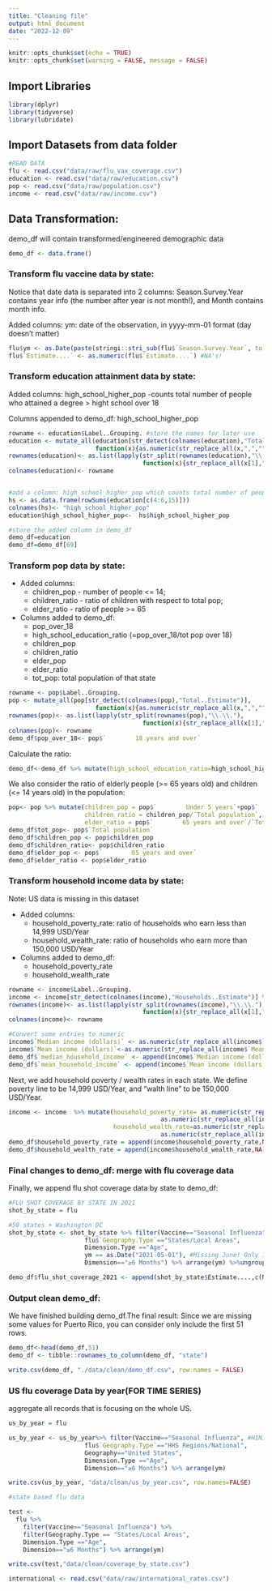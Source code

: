 ```yaml
---
title: "Cleaning file"
output: html_document
date: "2022-12-09"
---
```


````r
knitr::opts_chunk$set(echo = TRUE)
knitr::opts_chunk$set(warning = FALSE, message = FALSE) 
````

## Import Libraries

```r
library(dplyr)
library(tidyverse)
library(lubridate)
```

## Import Datasets from data folder

```r
#READ DATA
flu <- read.csv("data/raw/flu_vax_coverage.csv")
education <- read.csv("data/raw/education.csv")
pop <- read.csv("data/raw/population.csv")
income <- read.csv("data/raw/income.csv")
```

## Data Transformation:

demo_df will contain transformed/engineered demographic data
```r
demo_df <- data.frame()
```


### Transform flu vaccine data by state:

Notice that date data is separated into 2 columns: Season.Survey.Year contains year info (the number after year is not month!), and Month contains month info. 

Added columns: ym: date of the observation, in yyyy-mm-01 format (day doesn't matter)

```r
flu$ym <- as.Date(paste(stringi::stri_sub(flu$`Season.Survey.Year`, to = 4),"-", flu$Month, "-1", sep = ""))
flu$`Estimate....` <- as.numeric(flu$`Estimate....`) #NA's!
```

### Transform education attainment data by state:

Added columns: high_school_higher_pop -counts total number of people who attained a degree > hight school over 18

Columns appended to demo_df: high_school_higher_pop
               
```r
rowname <- education$Label..Grouping. #store the names for later use
education <- mutate_all(education[str_detect(colnames(education),"Total..Estimate")],
                        function(x){as.numeric(str_replace_all(x,",",""))})%>% t() %>% as.data.frame() #Convert all entries to numeric
rownames(education)<- as.list(lapply(str_split(rownames(education),"\\.\\."),
                                     function(x){str_replace_all(x[1],"\\."," ")})) #Transform state names
colnames(education)<- rowname


#add a column: high_school_higher_pop which counts total number of people who attained a degree > high  school over 18
hs <- as.data.frame(rowSums(education[c(4:6,15)]))
colnames(hs)<- "high_school_higher_pop"
education$high_school_higher_pop<-  hs$high_school_higher_pop

#store the added column in demo_df
demo_df=education
demo_df=demo_df[69]
```

### Transform pop data by state:

* Added columns: 
  + children_pop - number of people <= 14; 
  + children_ratio - ratio of children with respect to total pop; 
  + elder_ratio - ratio of people >= 65

* Columns added to demo_df:
  + pop_over_18
  + high_school_education_ratio (=pop_over_18/tot pop over 18)
  + children_pop
  + children_ratio
  + elder_pop
  + elder_ratio 
  + tot_pop: total population of that state


```r
rowname <- pop$Label..Grouping.
pop <- mutate_all(pop[str_detect(colnames(pop),"Total..Estimate")],
                        function(x){as.numeric(str_replace_all(x,",",""))})%>% t() %>% as.data.frame() #Convert all entries to numeric
rownames(pop)<- as.list(lapply(str_split(rownames(pop),"\\.\\."),
                                     function(x){str_replace_all(x[1],"\\."," ")})) #Transform state names
colnames(pop)<- rowname
demo_df$pop_over_18<- pop$`        18 years and over`
```

Calculate the ratio:

```r
demo_df<-demo_df %>% mutate(high_school_education_ratio=high_school_higher_pop/pop_over_18)
```

We also consider the ratio of elderly people (>= 65 years old) and children (<= 14 years old) in the population:

```r
pop<- pop %>% mutate(children_pop = pop$`        Under 5 years`+pop$`        5 to 9 years` +pop$`        10 to 14 years`,
                     children_ratio = children_pop/`Total population`,
                     elder_ratio = pop$`        65 years and over`/`Total population`)
demo_df$tot_pop<- pop$`Total population`
demo_df$children_pop <- pop$children_pop
demo_df$children_ratio<- pop$children_ratio
demo_df$elder_pop <- pop$`        65 years and over`
demo_df$elder_ratio <- pop$elder_ratio
```

### Transform household income data by state:

Note: US data is missing in this dataset

* Added columns:
  + household_poverty_rate: ratio of households who earn less than 14,999 USD/Year
  + household_wealth_rate: ratio of households who earn more than 150,000 USD/Year 
* Columns added to demo_df:
  + household_poverty_rate
  + household_wealth_rate

```r
rowname <- income$Label..Grouping.
income <- income[str_detect(colnames(income),"Households..Estimate")] %>% t() %>% as.data.frame()
rownames(income)<- as.list(lapply(str_split(rownames(income),"\\.\\."),
                                     function(x){str_replace_all(x[1],"\\."," ")})) #Transform state names
colnames(income)<- rowname

#Convert some entries to numeric
income$`Median income (dollars)` <- as.numeric(str_replace_all(income$`Median income (dollars)`,",","")) 
income$`Mean income (dollars)`<-as.numeric(str_replace_all(income$`Mean income (dollars)`,",",""))
demo_df$`median_household_income` <- append(income$`Median income (dollars)`,NA)
demo_df$`mean_household_income` <- append(income$`Mean income (dollars)`,NA)
```

Next, we add household poverty / wealth rates in each state. We define poverty line to be 14,999 USD/Year, and "walth line" to be 150,000 USD/Year.

```r
income <- income  %>% mutate(household_poverty_rate= as.numeric(str_replace_all(income$`    Less than $10,000`,"%",""))/100+
                                          as.numeric(str_replace_all(income$`    $10,000 to $14,999`,"%",""))/100,
                             household_wealth_rate=as.numeric(str_replace_all(income$`    $150,000 to $199,999`,"%",""))/100+
                                          as.numeric(str_replace_all(income$`    $200,000 or more`,"%",""))/100)
demo_df$household_poverty_rate = append(income$household_poverty_rate,NA) #append NA to US data
demo_df$household_wealth_rate = append(income$household_wealth_rate,NA)
```

### Final changes to demo_df: merge with flu coverage data

Finally, we append flu shot coverage data by state to demo_df:

```r
#FLU SHOT COVERAGE BY STATE IN 2021
shot_by_state = flu  

#50 states + Washington DC
shot_by_state <- shot_by_state %>% filter(Vaccine=="Seasonal Influenza", #H1N1 vaccines are only provided in 2009
                     flu$`Geography.Type`=="States/Local Areas", 
                     Dimension.Type =="Age",
                     ym == as.Date("2021-05-01"), #Missing June! Only 11 Months!
                     Dimension=="≥6 Months") %>% arrange(ym) %>%ungroup()

demo_df$flu_shot_coverage_2021 <- append(shot_by_state$Estimate....,c(NA,NA))
```

### Output clean demo_df:

We have finished building demo_df.The final result:
Since we are missing some values for Puerto Rico, you can consider only include the first 51 rows.
```r
demo_df<-head(demo_df,51)
demo_df <- tibble::rownames_to_column(demo_df, "state")

write.csv(demo_df, "./data/clean/demo_df.csv", row.names = FALSE)
```



### US flu coverage Data by year(FOR TIME SERIES)

aggregate all records that is focusing on the whole US.

```r

us_by_year = flu

us_by_year <- us_by_year%>% filter(Vaccine=="Seasonal Influenza", #H1N1 vaccines are only provided in 2009
                     flu$`Geography.Type`=="HHS Regions/National", 
                     Geography=="United States",
                     Dimension.Type =="Age",
                     Dimension=="≥6 Months") %>% arrange(ym)

write.csv(us_by_year, "data/clean/us_by_year.csv", row.names=FALSE)

```






```r
#state based flu data

test <-
  flu %>%
    filter(Vaccine=="Seasonal Influenza") %>%
    filter(Geography.Type == "States/Local Areas",
    Dimension.Type =="Age",
    Dimension=="≥6 Months") %>% arrange(ym)

write.csv(test,"data/clean/coverage_by_state.csv")


```


```r

international <- read.csv("data/raw/international_rates.csv")



```

